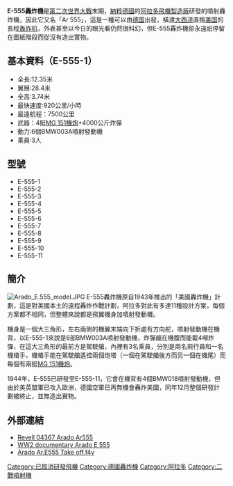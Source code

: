 {{Multiple issues|
{{Expand language|1=en|time=2020-11-12T06:35:47+00:00}}
{{Expert needed|time=2020-11-12T06:35:47+00:00}}
{{Unreferenced|time=2020-11-12T06:35:47+00:00}}
{{expert}}
}}
{{noteTA
|1=zh-cn:喷气; zh-tw:噴射; zh-hk:噴射;
}}
{{Infobox Aircraft
|name = E-555/Ar 555轟炸機
|image = Image:AradoE555.png
|caption = 圖為E-555/Ar 555轟炸機的模型
|type = 噴射轟炸機
|manufacturer = 阿拉多
|national origin=[[納粹德國|納粹德國]]
}}

'''E-555轟炸機'''是[[第二次世界大戰|第二次世界大戰]]末期，[[納粹德國|納粹德國]]的[[阿拉多飛機製造廠|阿拉多飛機製造廠]]研發的噴射轟炸機，因此它又名「Ar 555」，這是一種可以由[[德国|德国]]出發，橫渡[[大西洋|大西洋]]直搗[[美国|美国]]的長程[[轰炸机|轰炸机]]，外表甚至以今日的眼光看仍然很科幻，但E-555轟炸機卻永遠祇停留在圖紙階段而從沒有造出實物。

==基本資料（E-555-1）==
*全長:12.35米
*翼展:28.4米
*全高:3.74米
*最快速度:920公里/小時
*最遠航程：7500公里
*武器：4挺[[MG_151機炮|MG 151機炮]]+4000公斤炸彈
*動力:6個BMW003A噴射發動機
*乘員:3人

==型號==
*E-555-1
*E-555-2
*E-555-3
*E-555-4
*E-555-5
*E-555-6
*E-555-7
*E-555-8
*E-555-9
*E-555-10
*E-555-11

==簡介==
[[File:Arado_E.555_model.JPG|thumb]]
E-555轟炸機原自1943年推出的「美國轟炸機」計劃，這是對美國本土的遠程轟炸作戰計劃，阿拉多對此有多達11種設計方案，每個方案都不相同，但整體來說都是飛翼機身加噴射發動機。

機身是一個大三角形，左右兩側的機翼末端向下折處有方向舵，噴射發動機在機背，以E-555-1來說是6部BMW003A噴射發動機，炸彈艙在機腹而能載4噸炸彈，在這大三角形的最前方是駕駛艙，內裡有3名乘員，分別是兩名飛行員和一名機槍手，機槍手能在駕駛艙遙控兩個炮塔（一個在駕駛艙後方而另一個在機尾）而每個有兩挺[[MG_151機炮|MG 151機炮]]。

1944年，E-555已研發至E-555-11，它會在機背有4個BMW018噴射發動機，但由於美英盟軍已攻入歐洲，德國空軍已再無機會轟炸美國，同年12月整個研發計劃被終止，並無造出實物。

==外部連結==
*[https://www.super-hobby.com/products/Arado-Ar555.html Revell 04367 Arado Ar555]{{Wayback|url=https://www.super-hobby.com/products/Arado-Ar555.html |date=20160512195858 }}
*[https://www.youtube.com/watch?v=otxN8_8GWf8 WW2 documentary Arado E 555]
*[https://www.youtube.com/watch?v=UlMQyr4ne_c Arado Ar.E555 Take off.f4v]{{Wayback|url=https://www.youtube.com/watch?v=UlMQyr4ne_c |date=20200920012630 }}

[[Category:已取消研發飛機|Category:已取消研發飛機]]
[[Category:德國轟炸機|Category:德國轟炸機]]
[[Category:阿拉多|Category:阿拉多]]
[[Category:二戰噴射機|Category:二戰噴射機]]